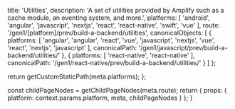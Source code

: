
  title: 'Utilities',
  description: 'A set of utilities provided by Amplify such as a cache module, an eventing system, and more.',
  platforms: [
    'android',
    'angular',
    'javascript',
    'nextjs',
    'react',
    'react-native',
    'swift',
    'vue'
  ],
  route: '/gen1/[platform]/prev/build-a-backend/utilities',
  canonicalObjects: [
    {
      platforms: [
        'angular',
        'angular',
        'react',
        'vue',
        'javascript',
        'nextjs',
        'vue',
        'react',
        'nextjs',
        'javascript'
      ],
      canonicalPath: '/gen1/javascript/prev/build-a-backend/utilities/'
    },
    {
      platforms: [
        'react-native',
        'react-native'
      ],
      canonicalPath: '/gen1/react-native/prev/build-a-backend/utilities/'
    }
  ]
};

  return getCustomStaticPath(meta.platforms);
};

  const childPageNodes = getChildPageNodes(meta.route);
  return {
    props: {
      platform: context.params.platform,
      meta,
      childPageNodes
    }
  };
}

<Overview childPageNodes={props.childPageNodes} />
